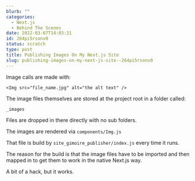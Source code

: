 ```yaml
---
blurb: ""
categories:
  - Next.js
  - Behind The Scenes
date: 2022-03-07T14:03:21
id: 264pi5rsonv0
status: scratch
type: post
title: Publishing Images On My Next.js Site
slug: publishing-images-on-my-next-js-site--264pi5rsonv0
---
```



Image calls are made with:

```
<Img src="file_name.jpg" alt="the alt text" />
```

The image files themselves are stored at the project root in a folder called:

```
_images
```

Files are dropped in there directly with no sub folders. 

The images are rendered via `components/Img.js` 

That file is build by `site_gimoire_publisher/index.js` every time it runs. 

The reason for the build is that the image files have to be imported and then mapped in to get them to work in the native Next.js way. 

A bit of a hack, but it works. 